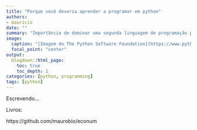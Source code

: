 ```yaml
---
title: "Porque você deveria aprender a programar em python"
authors:
- mauricio
date: ""
summary: "Importância de dominar uma segunda linguagem de programação para ecólogos"
image:
  caption: "[Imagem do The Python Software Foundation](https://www.python.org/community/logos/)"
  focal_point: "center"
output:
  blogdown::html_page:
    toc: true
    toc_depth: 1
categories: [python, programming]
tags: [python]
---
```


Escrevendo...

Livros:

https://github.com/maurobio/econum